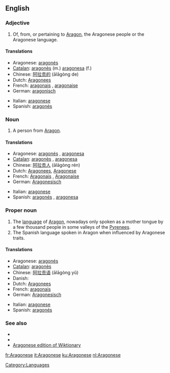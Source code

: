 ==English==
{{wikipedia|Aragonese language}}

===Adjective===
{{en-adj|-}}

# Of, from, or pertaining to [[Aragon]], the Aragonese people or the Aragonese language.

====Translations====
{{trans-top|from Aragon}}
*Aragonese: [[aragonés]]
*[[Catalan]]: [[aragonès]] (m.) [[aragonesa]] (f.)
*Chinese: [[阿拉贡的]] (ālāgòng de)
*Dutch: [[Aragonees]]
*French: [[aragonais]] {{m}}, [[aragonaise]] {{f}}
*German: [[aragonisch]]
{{trans-mid}}
*Italian: [[aragonese]]
*Spanish: [[aragonés]]
{{trans-bottom}}

===Noun===
{{en-noun|pl=Aragonese}}

# A person from [[Aragon]].

====Translations====
{{trans-top|a person}}
*Aragonese: [[aragonés]] {{m}}, [[aragonesa]] {{f}}
*[[Catalan]]: [[aragonès]] {{m}}, [[aragonesa]] {{f}}
*Chinese: [[阿拉贡人]] (ālāgòng rén)
*Dutch: [[Aragonees]], {{m}} [[Aragonese]] {{f}}
*French: [[Aragonais]] {{m}}, [[Aragonaise]] {{f}}
*German: [[Aragonesisch]]
{{trans-mid}}
*Italian: [[aragonese]]
*Spanish: [[aragonés]] {{m}}, [[aragonesa]] {{f}}
{{trans-bottom}}

===Proper noun===
{{en-proper noun}}

# The [[language]] of [[Aragon]], nowadays only spoken as a mother tongue by a few thousand people in some valleys of the [[Pyrenees]].
# The Spanish language spoken in Aragon when influenced by Aragonese traits.

====Translations====
{{trans-top|the language of Aragon}}
*Aragonese: [[aragonés]]
*[[Catalan]]: [[aragonès]]
*Chinese: [[阿拉贡语]] (ālāgòng yǔ)
*Danish: {{t|da|aragonisk}}
*Dutch: [[Aragonees]]
*French: [[aragonais]] {{m}}
*German: [[Aragonesisch]]
{{trans-mid}}
*Italian: [[aragonese]]
*Spanish: [[aragonés]]
{{trans-bottom}}

===See also===
{{interwiktionary|code=an}}

*{{langcat}}
*{{pedialite|Aragonese language}}
*[[:an:|Aragonese edition of Wiktionary]]
{{ethnologue|lang=Aragonese|code=arg}}

[[Category:Languages]]

[[fr:Aragonese]]
[[it:Aragonese]]
[[ku:Aragonese]]
[[nl:Aragonese]]